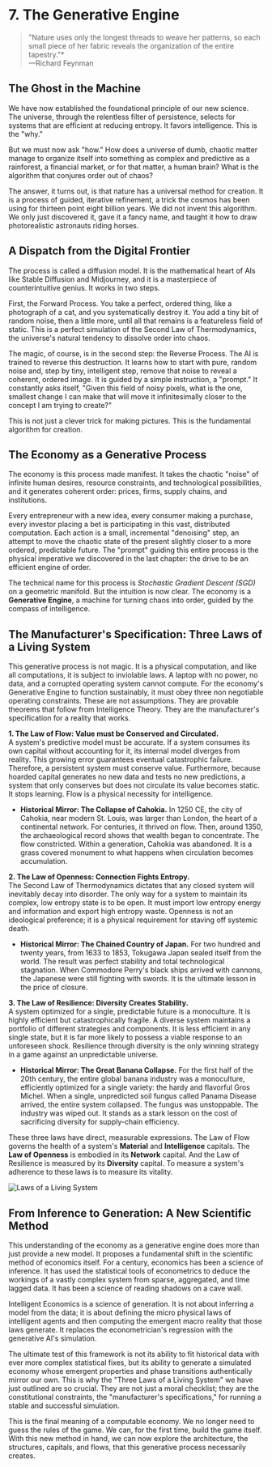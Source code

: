 # 7. The Generative Engine

> "Nature uses only the longest threads to weave her patterns, so each small piece of her fabric reveals the organization of the entire tapestry."\*  
> —Richard Feynman

## The Ghost in the Machine

We have now established the foundational principle of our new science. The universe, through the relentless filter of persistence, selects for systems that are efficient at reducing entropy. It favors intelligence. This is the "why."

But we must now ask "how." How does a universe of dumb, chaotic matter manage to organize itself into something as complex and predictive as a rainforest, a financial market, or for that matter, a human brain? What is the algorithm that conjures order out of chaos?

The answer, it turns out, is that nature has a universal method for creation. It is a process of guided, iterative refinement, a trick the cosmos has been using for thirteen point eight billion years. We did not invent this algorithm. We only just discovered it, gave it a fancy name, and taught it how to draw photorealistic astronauts riding horses.

## A Dispatch from the Digital Frontier

The process is called a diffusion model. It is the mathematical heart of AIs like Stable Diffusion and Midjourney, and it is a masterpiece of counterintuitive genius. It works in two steps.

First, the Forward Process. You take a perfect, ordered thing, like a photograph of a cat, and you systematically destroy it. You add a tiny bit of random noise, then a little more, until all that remains is a featureless field of static. This is a perfect simulation of the Second Law of Thermodynamics, the universe's natural tendency to dissolve order into chaos.

The magic, of course, is in the second step: the Reverse Process. The AI is trained to reverse this destruction. It learns how to start with pure, random noise and, step by tiny, intelligent step, remove that noise to reveal a coherent, ordered image. It is guided by a simple instruction, a "prompt." It constantly asks itself, "Given this field of noisy pixels, what is the one, smallest change I can make that will move it infinitesimally closer to the concept I am trying to create?"

This is not just a clever trick for making pictures. This is the fundamental algorithm for creation.

## The Economy as a Generative Process

The economy is this process made manifest. It takes the chaotic "noise" of infinite human desires, resource constraints, and technological possibilities, and it generates coherent order: prices, firms, supply chains, and institutions.

Every entrepreneur with a new idea, every consumer making a purchase, every investor placing a bet is participating in this vast, distributed computation. Each action is a small, incremental "denoising" step, an attempt to move the chaotic state of the present slightly closer to a more ordered, predictable future. The "prompt" guiding this entire process is the physical imperative we discovered in the last chapter: the drive to be an efficient engine of order.

The technical name for this process is _Stochastic Gradient_ _Descent (SGD)_ on a geometric manifold. But the intuition is now clear. The economy is a **Generative Engine**, a machine for turning chaos into order, guided by the compass of intelligence.

## The Manufacturer's Specification: Three Laws of a Living System

This generative process is not magic. It is a physical computation, and like all computations, it is subject to inviolable laws. A laptop with no power, no data, and a corrupted operating system cannot compute. For the economy's Generative Engine to function sustainably, it must obey three non negotiable operating constraints. These are not assumptions. They are provable theorems that follow from Intelligence Theory. They are the manufacturer's specification for a reality that works.

**1\. The Law of Flow: Value must be Conserved and Circulated.**  
A system's predictive model must be accurate. If a system consumes its own capital without accounting for it, its internal model diverges from reality. This growing error guarantees eventual catastrophic failure. Therefore, a persistent system must conserve value. Furthermore, because hoarded capital generates no new data and tests no new predictions, a system that only conserves but does not circulate its value becomes static. It stops learning. Flow is a physical necessity for intelligence.

- **Historical Mirror: The Collapse of Cahokia.** In 1250 CE, the city of Cahokia, near modern St. Louis, was larger than London, the heart of a continental network. For centuries, it thrived on flow. Then, around 1350, the archaeological record shows that wealth began to concentrate. The flow constricted. Within a generation, Cahokia was abandoned. It is a grass covered monument to what happens when circulation becomes accumulation.

**2\. The Law of Openness: Connection Fights Entropy.**  
The Second Law of Thermodynamics dictates that any closed system will inevitably decay into disorder. The only way for a system to maintain its complex, low entropy state is to be open. It must import low entropy energy and information and export high entropy waste. Openness is not an ideological preference; it is a physical requirement for staving off systemic death.

- **Historical Mirror: The Chained Country of Japan.** For two hundred and twenty years, from 1633 to 1853, Tokugawa Japan sealed itself from the world. The result was perfect stability and total technological stagnation. When Commodore Perry's black ships arrived with cannons, the Japanese were still fighting with swords. It is the ultimate lesson in the price of closure.

**3\. The Law of Resilience: Diversity Creates Stability.**  
A system optimized for a single, predictable future is a monoculture. It is highly efficient but catastrophically fragile. A diverse system maintains a portfolio of different strategies and components. It is less efficient in any single state, but it is far more likely to possess a viable response to an unforeseen shock. Resilience through diversity is the only winning strategy in a game against an unpredictable universe.

- **Historical Mirror: The Great Banana Collapse.** For the first half of the 20th century, the entire global banana industry was a monoculture, efficiently optimized for a single variety: the hardy and flavorful Gros Michel. When a single, unpredicted soil fungus called Panama Disease arrived, the entire system collapsed. The fungus was unstoppable. The industry was wiped out. It stands as a stark lesson on the cost of sacrificing diversity for supply-chain efficiency.

These three laws have direct, measurable expressions. The Law of Flow governs the health of a system's **Material** and **Intelligence** capitals. The **Law of Openness** is embodied in its **Network** capital. And the Law of Resilience is measured by its **Diversity** capital. To measure a system's adherence to these laws is to measure its vitality.

![Laws of a Living System](/the-last-economy/chapter-7/Tripod-of-Justice-dark.png)

## From Inference to Generation: A New Scientific Method

This understanding of the economy as a generative engine does more than just provide a new model. It proposes a fundamental shift in the scientific method of economics itself. For a century, economics has been a science of inference. It has used the statistical tools of econometrics to deduce the workings of a vastly complex system from sparse, aggregated, and time lagged data. It has been a science of reading shadows on a cave wall.

Intelligent Economics is a science of generation. It is not about inferring a model from the data; it is about defining the micro physical laws of intelligent agents and then computing the emergent macro reality that those laws generate. It replaces the econometrician's regression with the generative AI's simulation.

The ultimate test of this framework is not its ability to fit historical data with ever more complex statistical fixes, but its ability to generate a simulated economy whose emergent properties and phase transitions authentically mirror our own. This is why the "Three Laws of a Living System" we have just outlined are so crucial. They are not just a moral checklist; they are the constitutional constraints, the "manufacturer's specifications," for running a stable and successful simulation.

This is the final meaning of a computable economy. We no longer need to guess the rules of the game. We can, for the first time, build the game itself. With this new method in hand, we can now explore the architecture, the structures, capitals, and flows, that this generative process necessarily creates.
